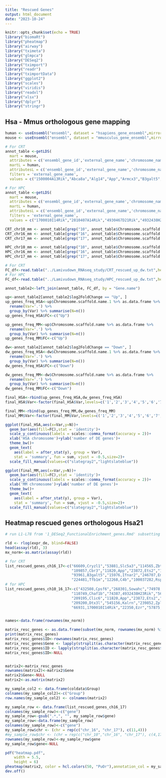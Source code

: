 ```yaml
---
title: "Rescued Genes"
output: html_document
date: "2023-10-24"
---
```


```r
knitr::opts_chunk$set(echo = TRUE)
library("biomaRt")
library("pheatmap")
library("airway")
library("tximeta")
library("glmpca")
library("DESeq2")
library("tximport")
library("readr")
library("tximportData")
library("ggplot2")
library("scales") 
library("viridis")
library("readxl")
library("xlsx")
library("dplyr")
library("stringr")
```

## Hsa - Mmus orthologous gene mapping 

```r
human <- useEnsembl("ensembl", dataset = "hsapiens_gene_ensembl",mirror = "useast",host = "https://dec2021.archive.ensembl.org/",verbose=TRUE)
mouse <- useEnsembl("ensembl", dataset = "mmusculus_gene_ensembl",mirror = "useast",host = "https://dec2021.archive.ensembl.org/",verbose=TRUE)

# For CRT
annot_table <-getLDS(
  mart = mouse,
  attributes = c('ensembl_gene_id','external_gene_name','chromosome_name'),
  martL = human,
  attributesL = c('ensembl_gene_id','external_gene_name','chromosome_name','gene_biotype'),
  filters = 'external_gene_name',
  values = c("1500004A13Rik","Abca8a","Alg14","App","Armcx3","B3galt5","Capza1","Cbr1","Cbr3","Cct8","Crispld1","Cryzl1","Ctss","Ets2","Fank1","Gart","Gbp11","Gm10698","Gm31096","Gm40594","Ifnar2","Ikbkg","Mapk4","Napepld","Olfm5","Pms1","Rps3a1","Rsph3b","Sec24d","Serpina3n","Shc4","Slc5a3","Slc8a3","Smad4","Tfb1m","Tmem183a","Vil1","Zbtb21","Zfp141","Zfp605","1700001O22Rik","6030426L16Rik","Apoc1","AW047730","C030002A05Rik","C4b","Cdk5r2","Coq2","Dnah1","Dtymk","E2f2","Emilin2","F630048H11Rik","Gm4705","Gm5617","LOC115487357","LOC115489711","LOC115490341","Lrba","Mxd4","Myl4","Omp","Pcdhgb6","Rbl1","Rbm3","Tbxas1","Ucp2"))

# For HPC
annot_table <-getLDS(
  mart = mouse,
  attributes = c('ensembl_gene_id','external_gene_name','chromosome_name'),
  martL = human,
  attributesL = c('ensembl_gene_id','external_gene_name','chromosome_name','gene_biotype'),
  filters = 'external_gene_name',
  values = c("1700010I14Rik","2810407A14Rik","4930467D21Rik","4932438H23Rik","6530403H02Rik","Abhd14b","Adamts1","Adamts5","Angptl4","App","B3galt5","Bace2","BC067074","Bche","BE949265","Bfsp2","Bst2","C730002L08Rik","Capn6","Capza1","Car14","Ccdc113","Ccdc157","Ccdc18","Cfap52","Chaf1b","Chia1","Chordc1","Clic6","Cln5","Cpn1","Cpsf6","Ctss","Cyb5r1","Dlx6os1","Dtx3l","Ets2","Ezr","Fam161a","Fdft1","Gm10698","Gm15310","Gm1604a","Gm17518","Gm20939","Gm34567","Gm6316","Gpld1","Gsn","H2ac19","H2ac20","Hacd4","Htr3a","Ifi44","Igfn1","Itga7","Itk","Lgals3","LOC102635948","LOC115486418","Lonp2","Lrriq1","Ly6e","Mapk3","Mfsd7a","Mia","Mrps25","Mtfr1","Ndufaf6","Nnmt","Npr1","Nt5dc2","Olig2","Ostf1","Pck2","Pcolce2","Plbd1","Plcl2","Plpp1","Plscr2","Prdm15","R3hcc1l","Rab38","Retreg1","Rgs12","Rorc","Samd9l","Sbspon","Sec24d","Slc12a4","Slc15a4","Slc16a6","Slc22a5","Slc25a20","Slc27a3","Slc39a4","Smim5","Sowahc","Sytl3","Them4","Tiam2","Tmed5","Tmem159","Tmem179b","Tmem41b","Tuba8","Tuft1","Ucma","Ugdh","Zbtb21","Zfp605","Zpld1","1700001O22Rik","2410018L13Rik","4831440E17Rik","Acan","Adamts3","Alpk1","Arpin","Btbd8","Ccdc9","Cebpd","Coq2","Coro1c","Dach1","Dbp","Deaf1","Dipk2a","Dnah1","Doc2a","Epha10","Epha7","Fam50a","Fbl","Gak","Gatc","Gclc","Gm15446","Gm16938","Gm17202","Gm2061","Gm36855","Gon4l","Gstm7","Hba-a2","Hfm1","Hsd17b11","Isoc2b","Kalrn","Kcnab3","Kcnh3","Kifc3","Lct","Lgr6","LOC102632463","Lrba","Med13l","Mfsd3","Mfsd4a","Mxd4","Neurod2","Parn","Particl","Pcdhb2","Pcdhb4","Pcdhga11","Pik3r3","Pim3","Pkd2","Plcxd1","Rbm3","Rfx5","Rhbdl3","Rsad1","Scn4b","Sdad1","Sephs2","Shfl","Sox12","Syt2","Thbs4","Tmem271","Wars2","Wfs1","Xpa","Zfp33b","Zscan21"))

CRT_chr10_mm <- annot_table[grep("10", annot_table$Chromosome.scaffold.name), ]
CRT_chr16_mm <- annot_table[grep("16", annot_table$Chromosome.scaffold.name), ]
CRT_chr17_mm <- annot_table[grep("17", annot_table$Chromosome.scaffold.name), ]

HPC_chr10_mm <- annot_table[grep("10", annot_table$Chromosome.scaffold.name), ]
HPC_chr16_mm <- annot_table[grep("16", annot_table$Chromosome.scaffold.name), ]
HPC_chr17_mm <- annot_table[grep("17", annot_table$Chromosome.scaffold.name), ]

# For CRT
FC_df<-read.table("../Lamivudown_RNAseq_study/CRT_rescued_up_dw.txt",header=TRUE)
# For HPC
FC_df<-read.table("../Lamivudown_RNAseq_study/HPC_rescued_up_dw.txt",header=TRUE)

annot_table2<-left_join(annot_table, FC_df, by = "Gene.name")

up<-annot_table2[annot_table2$log2FoldChange == "Up", ]
up_genes_freq_HSA<-up$Chromosome.scaffold.name.1 %>% as.data.frame %>%
  rename(Var='.') %>%
  group_by(Var) %>% summarise(N=n())
up_genes_freq_HSA$FC<-c("Up")

up_genes_freq_MM<-up$Chromosome.scaffold.name %>% as.data.frame %>%
  rename(Var='.') %>%
  group_by(Var) %>% summarise(N=n())
up_genes_freq_MM$FC<-c("Up")

dw<-annot_table2[annot_table2$log2FoldChange == "Down", ]
dw_genes_freq_HSA<-dw$Chromosome.scaffold.name.1 %>% as.data.frame %>%
  rename(Var='.') %>%
  group_by(Var) %>% summarise(N=n())
dw_genes_freq_HSA$FC<-c("Down")

dw_genes_freq_MM<-dw$Chromosome.scaffold.name %>% as.data.frame %>%
  rename(Var='.') %>%
  group_by(Var) %>% summarise(N=n())
dw_genes_freq_MM$FC<-c("Down")

final_HSA<-rbind(up_genes_freq_HSA,dw_genes_freq_HSA)
final_HSA$Var<-factor(final_HSA$Var,levels=c('1','2','3','4','5','6','7','8','9','10','11','12','13','14','15','16','17','18','19','20','21','22','X'))

final_MM<-rbind(up_genes_freq_MM,dw_genes_freq_MM)
final_MM$Var<-factor(final_MM$Var,levels=c('1','2','3','4','5','6','7','8','9','10','11','12','13','14','15','16','17','18','19','X'))

ggplot(final_HSA,aes(x=Var,y=N))+
  geom_bar(aes(fill=FC),stat = 'identity')+
  scale_y_continuous(labels = scales::comma_format(accuracy = 2))+
  xlab('HSA chromosome')+ylab('number of DE genes')+
  theme_bw()+
  geom_text(
    aes(label = after_stat(y), group = Var), 
    stat = 'summary', fun = sum, vjust = -0.5,size=2)+
  scale_fill_manual(values=c("slategray2","lightslateblue"))

ggplot(final_MM,aes(x=Var,y=N))+
  geom_bar(aes(fill=FC),stat = 'identity')+
  scale_y_continuous(labels = scales::comma_format(accuracy = 2))+
  xlab('MM chromosome')+ylab('number of DE genes')+
  theme_bw()+
  geom_text(
    aes(label = after_stat(y), group = Var), 
    stat = 'summary', fun = sum, vjust = -0.5,size=2)+
  scale_fill_manual(values=c("slategray2","lightslateblue"))
```

## Heatmap rescued genes orthologous Hsa21

```r
# run L1-L78 from '1_DESeq2_FunctionalEnrichment_genes.Rmd' subsetting "TS_NT" and "WT_NT" for each tissue and then the following chunk

rld <- rlog(expr_de, blind=FALSE)
head(assay(rld), 3)
mx_norm<-as.matrix(assay(rld))

# for CRT
list_rescued_genes_ch16_17<-c("66609,Cryzl1","53881,Slc5a3","114565,Zbtb21","14450,Gart",
                              "109857,Cbr3","11820,App","23872,Ets2","12469,Cct8","12408,Cbr1",
                              "93961,B3galt5","15976,Ifnar2","246707,Emilin2",
                              "224481,Tfb1m","12268,C4b","100037282,Rsph3b")
# for HPC
list_rescued_genes_ch10_16_17<-c("432508,Cpsf6","268301,Sowahc","74978,Lrriq1","16404,Itga7","114565,Zbtb21",
                              "110749,Chaf1b","74387,4932438H23Rik","56175,Bace2","11504,Adamts1","23794,Adamts5","114604,Prdm15",
                              "209195,Clic6","11820,App","23872,Ets2","93961,B3galt5","50913,Olig2","74108,Parn","12609,Cebpd",
                              "209200,Dtx3l","545156,Kalrn","239852,Zpld1","224860,Plcl2",
                              "66931,1700010I14Rik","22350,Ezr","57875,Angptl4","24001,Tiam2","83672,Sytl3")


names<-data.frame(rownames(mx_norm))

matrix_resc_genes <- as.data.frame(subset(mx_norm, rownames(mx_norm) %in% list_rescued_genes_ch16_17))
print(matrix_resc_genes)
matrix_resc_genes$ID<-rownames(matrix_resc_genes)
matrix_resc_genes$Gene <- lapply(strsplit(as.character(matrix_resc_genes$ID), "\\,"), "[", 2)
matrix_resc_genes$ID <- lapply(strsplit(as.character(matrix_resc_genes$ID), "\\+"), "[", 1)
matrix_resc_genes$ID<-NULL


matrix2<-matrix_resc_genes
rownames(matrix2)<-matrix2$Gene
matrix2$Gene<-NULL
matrix2<-as.matrix(matrix2)

my_sample_col2 <- data.frame(coldata$Group)
colnames(my_sample_col2)<-c("Group")
row.names(my_sample_col2) <- colnames(matrix2)

my_sample_row <- data.frame(list_rescued_genes_ch16_17)
colnames(my_sample_row)<-c("gene")
my_sample_row<-gsub(".*,", "", my_sample_row$gene)
my_sample_row<-data.frame(my_sample_row)
colnames(my_sample_row)<-c("gene")
my_sample_row$chr <- (chr = rep(c("chr_16", "chr_17"), c(11,4)))
#my_sample_row$chr <- (chr = rep(c("chr_10","chr_16", "chr_17"), c(4,17,6)))
rownames(my_sample_row)<-my_sample_row$gene
my_sample_row$gene<-NULL

pdf("heatmap.pdf",
    width = 5.5,
    height = 6)
pheatmap(matrix2, color = hcl.colors(50, "PuOr"),annotation_col = my_sample_col2,annotation_row =my_sample_row,scale = "row")
dev.off() 
```

